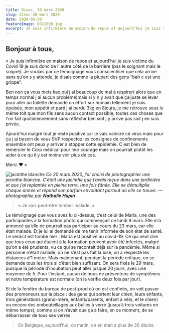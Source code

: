 ```yaml
---
title: Divoc, 20 mars 2020
slug: divoc-20-mars-2020
date: 2020-03-20
featureImage: DSC1590.jpg
excerpt: Je suis infirmière en maison de repos et aujourd’hui je suis victime du Covid 19 je suis donc de l’ autre côté de la barrière...
---
```


## Bonjour à tous,

« Je suis infirmière en maison de repos et aujourd’hui je suis victime du Covid 19 je suis donc de l’ autre côté de la barrière (pas le soignant mais le soigné).
Je voulais par ce témoignage vous conscientiser que cela arrive sans qu’on s y attende, je disais comme la plupart des gens “bah c est une grippe”.

Ben non ça vous mets kao,oui j ai beaucoup de mal à respirer( alors que en temps normal j ai aucun problème)mais si y n y avait que ça!juste se lever pour aller au toilette demande un effort sur humain tellement je suis épuisée, mon appétit et parti j ai perdu 3kg en 8jours, je me retrouve sous le même toit que mon fils sans aucun contact possible, toutes ces choses que l'on fait quotidiennement sans réfléchir ben soit j y arrive pas soit j en suis privée.

Ajourd’hui malgré tout je reste positive car je vais vaincre ce virus mais pour ça j ai besoin de vous SVP respectez les consignes de confinements ensemble ont peux y arriver à stopper cette épidémie.
C est bien de remercier le Corp médical pour leur courage mais on pourrait plutôt les aider à ce qu il y est moins voir plus de cas.

Merci ❤ »

![jacinthe blanche](DSC1590.jpg)
_Ce 20 mars 2020, j’ai choisi de photographier une jacinthe blanche. C’était une jacinthe que j’avais reçue dans une jardinière et que j’ai replantée en pleine terre, une fois fânée. Elle se démultiplie chaque année et répand son parfum envoûtant partout où elle se trouve.
— photographie par **Nathalie Hupin**_

> « Je vais peut-être tomber malade. »

Le témoignage que vous avez lu ci-dessus, c’est celui de Maria, une des participantes à la formation photo qui commençait ce lundi 9 mars. Elle m’a annoncé qu’elle ne pourrait pas participer au cours du 23 mars, car elle était malade. Et je lui ai demandé de me tenir informée de son état de santé. Le verdict est tombé hier : Maria est positive au covid-19. Ce qui veut dire que tous ceux qui étaient à la formation peuvent avoir été infectés, malgré qu’on a été prudents, vu ce qui se racontait déjà sur la pandémie. Même si personne n’était malade, on ne s’est pas fait la bise, on a respecté les distances d’1 mètre. Mais maintenant, pendant la période critique, on se demande tous les trois si c’était bien suffisant. On sera fixés le 29 mars, puisque la période d’incubation peut aller jusque 20 jours, avec une moyenne de 5. Pour l’instant, aucun de nous ne présentons de symptômes et notre température est normale (on la vérifie deux fois par jour).

Et de la fenêtre du bureau de post-prod où on est confinés, on voit passer des promeneurs sur la place : des gens qui sortent leur chien, leurs enfants, trois générations (grand-mère, enfants/parents, enfant à vélo, et le chien) ou encore des embouteillages aux bulles à verre (jusqu’à trois voitures en même temps), comme si on n’avait que ça à faire, en ce moment, de se débarrasser de tous ses verres.

> En Belgique, aujourd’hui, ce matin, on en était à plus de 30 décès.
